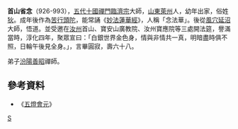 '''首山省念'''（926-993），[[五代十國|五代十國]][[禪門|禪門]][[臨濟宗|臨濟宗]]大師，[[山東|山東]][[萊州|萊州]]人，幼年出家，俗姓[[狄|狄]]。成年後作為[[苦行|苦行]][[頭陀|頭陀]]，能常誦《[[妙法蓮華經|妙法蓮華經]]》，人稱「念法華」。後從[[風穴延沼|風穴延沼]]大師，悟道。並受邀在[[汝州|汝州]]首山、寶安山廣教院、汝州寶應院等三處開法筵，譽滿當時，淳化四年，聚眾宣曰：「白銀世界金色身，情與非情共一真，明暗盡時俱不照，日輪午後見全身。」，言畢圓寂，壽六十八。

弟子[[汾陽善昭|汾陽善昭]]禪師。

==參考資料==
*《[[五燈會元|五燈會元]]》

[[Category:临济宗僧人|S]]